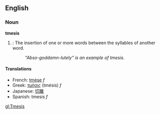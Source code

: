 ==English==
===Noun===
'''tmesis'''

#{{grammar}}: The insertion of one or more words between the syllables of another word.
#:''"Abso-goddamn-lutely" is an example of tmesis.''

====Translations====
*French: [[tmèse]] ''f''
*Greek: [[τμήσις]] (tmésis) ''f''
*Japanese: [[切離]]
*Spanish: tmesis ''f''

[[gl:Tmesis]]